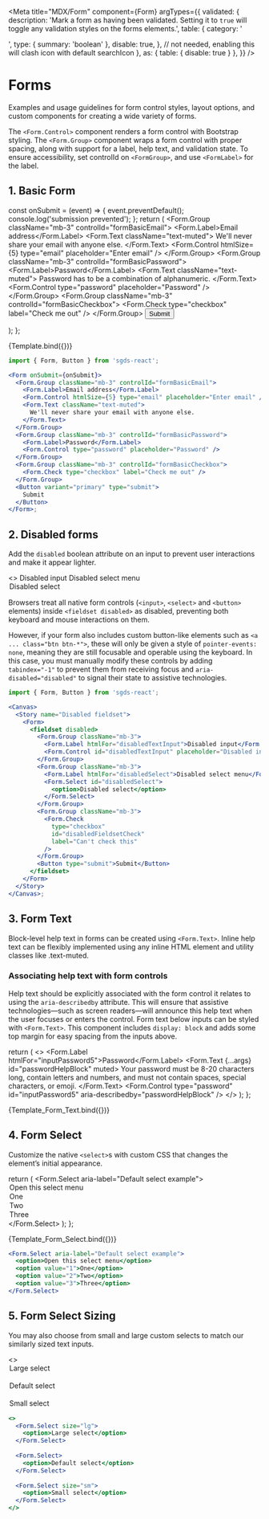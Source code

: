 

<Meta
  title="MDX/Form"
  component={Form}
  argTypes={{
    validated: {
      description:
        'Mark a form as having been validated. Setting it to `true` will toggle any validation styles on the forms elements.',
      table: {
        category: '<Form>',
        type: { summary: 'boolean' },
        disable: true,
      }, // not needed, enabling this will clash icon with default searchIcon
    },
    as: { table: { disable: true } },
  }}
/>

# Forms

Examples and usage guidelines for form control styles, layout options, and custom components for creating a wide variety of forms.

The `<Form.Control>` component renders a form control with Bootstrap styling. The `<Form.Group>` component wraps a form control with proper spacing,
along with support for a label, help text, and validation state. To ensure accessibility, set controlId on `<FormGroup>`, and use `<FormLabel>` for the label.

## 1. Basic Form

  const onSubmit = (event) => {
    event.preventDefault();
    console.log('submission prevented');
  };
  return (
    <Form onSubmit={onSubmit}>
      <Form.Group className="mb-3" controlId="formBasicEmail">
        <Form.Label>Email address</Form.Label>
        <Form.Text className="text-muted">
          We'll never share your email with anyone else.
        </Form.Text>
        <Form.Control htmlSize={5} type="email" placeholder="Enter email" />
      </Form.Group>
      <Form.Group className="mb-3" controlId="formBasicPassword">
        <Form.Label>Password</Form.Label>
        <Form.Text className="text-muted">
          Password has to be a combination of alphanumeric.
        </Form.Text>
        <Form.Control type="password" placeholder="Password" />
      </Form.Group>
      <Form.Group className="mb-3" controlId="formBasicCheckbox">
        <Form.Check type="checkbox" label="Check me out" />
      </Form.Group>
      <Button variant="primary" type="submit">
        Submit
      </Button>
    </Form>
  );
};

<Canvas>
  <Story name="Basic">{Template.bind({})}</Story>
</Canvas>

```jsx
import { Form, Button } from 'sgds-react';

<Form onSubmit={onSubmit}>
  <Form.Group className="mb-3" controlId="formBasicEmail">
    <Form.Label>Email address</Form.Label>
    <Form.Control htmlSize={5} type="email" placeholder="Enter email" />
    <Form.Text className="text-muted">
      We'll never share your email with anyone else.
    </Form.Text>
  </Form.Group>
  <Form.Group className="mb-3" controlId="formBasicPassword">
    <Form.Label>Password</Form.Label>
    <Form.Control type="password" placeholder="Password" />
  </Form.Group>
  <Form.Group className="mb-3" controlId="formBasicCheckbox">
    <Form.Check type="checkbox" label="Check me out" />
  </Form.Group>
  <Button variant="primary" type="submit">
    Submit
  </Button>
</Form>;
```

## 2. Disabled forms

Add the `disabled` boolean attribute on an input to prevent user interactions and make it appear lighter.

<Canvas>
  <Story name="Disabled Inputs">
    <>
      <Form.Group className="mb-3">
        <Form.Label>Disabled input</Form.Label>
        <Form.Control placeholder="Disabled input" disabled />
      </Form.Group>
      <Form.Group className="mb-3">
        <Form.Label>Disabled select menu</Form.Label>
        <Form.Select disabled>
          <option>Disabled select</option>
        </Form.Select>
      </Form.Group>
      <Form.Group className="mb-3">
        <Form.Check type="checkbox" label="Can't check this" disabled />
      </Form.Group>
    </>
  </Story>
</Canvas>

Browsers treat all native form controls (`<input>`, `<select>` and `<button>` elements) inside `<fieldset disabled>` as disabled, preventing both keyboard and mouse interactions on them.

However, if your form also includes custom button-like elements such as `<a ... class="btn btn-*">`, these will only be given a style of `pointer-events: none`,
 meaning they are still focusable and operable using the keyboard. In this case, you must manually modify these controls by adding `tabindex="-1"` to prevent them 
 from receiving focus and `aria-disabled="disabled"` to signal their state to assistive technologies.

```jsx
import { Form, Button } from 'sgds-react';

<Canvas>
  <Story name="Disabled fieldset">
    <Form>
      <fieldset disabled>
        <Form.Group className="mb-3">
          <Form.Label htmlFor="disabledTextInput">Disabled input</Form.Label>
          <Form.Control id="disabledTextInput" placeholder="Disabled input" />
        </Form.Group>
        <Form.Group className="mb-3">
          <Form.Label htmlFor="disabledSelect">Disabled select menu</Form.Label>
          <Form.Select id="disabledSelect">
            <option>Disabled select</option>
          </Form.Select>
        </Form.Group>
        <Form.Group className="mb-3">
          <Form.Check
            type="checkbox"
            id="disabledFieldsetCheck"
            label="Can't check this"
          />
        </Form.Group>
        <Button type="submit">Submit</Button>
      </fieldset>
    </Form>
  </Story>
</Canvas>;
```

## 3. Form Text

Block-level help text in forms can be created using `<Form.Text>`. Inline help text can be flexibly implemented using any inline HTML element and utility classes like .text-muted.

### **Associating help text with form controls**

Help text should be explicitly associated with the form control it relates to using the `aria-describedby` attribute. This will ensure that assistive technologies—such as screen readers—will announce this help text when the user focuses or enters the control.
Form text below inputs can be styled with `<Form.Text>`. This component includes `display: block` and adds some top margin for easy spacing from the inputs above.

  return (
    <>
      <Form.Label htmlFor="inputPassword5">Password</Form.Label>
      <Form.Text {...args} id="passwordHelpBlock" muted>
        Your password must be 8-20 characters long, contain letters and numbers,
        and must not contain spaces, special characters, or emoji.
      </Form.Text>
      <Form.Control
        type="password"
        id="inputPassword5"
        aria-describedby="passwordHelpBlock"
      />
    </>
  );
};

<Canvas>
  <Story name="Form Text">{Template_Form_Text.bind({})}</Story>
</Canvas>


## 4. Form Select

Customize the native `<select>`s with custom CSS that changes the element’s initial appearance.

  return (
    <Form.Select aria-label="Default select example">
      <option>Open this select menu</option>
      <option value="1">One</option>
      <option value="2">Two</option>
      <option value="3">Three</option>
    </Form.Select>
  );
};

<Canvas>
  <Story name="Form Select">{Template_Form_Select.bind({})}</Story>
</Canvas>

```jsx
<Form.Select aria-label="Default select example">
  <option>Open this select menu</option>
  <option value="1">One</option>
  <option value="2">Two</option>
  <option value="3">Three</option>
</Form.Select>
```

## 5. Form Select Sizing

You may also choose from small and large custom selects to match our similarly sized text inputs.

<Canvas>
  <Story name="Sizing">
    <>
      <Form.Select size="lg">
        <option>Large select</option>
      </Form.Select>
      <br />
      <Form.Select>
        <option>Default select</option>
      </Form.Select>
      <br />
      <Form.Select size="sm">
        <option>Small select</option>
      </Form.Select>
    </>
  </Story>
</Canvas>

```jsx
<>
  <Form.Select size="lg">
    <option>Large select</option>
  </Form.Select>
  
  <Form.Select>
    <option>Default select</option>
  </Form.Select>
 
  <Form.Select size="sm">
    <option>Small select</option>
  </Form.Select>
</>
```
